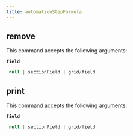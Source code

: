 ```yaml
---
title: automationStepFormula
---
```


## remove

This command accepts the following arguments:

**`field`**
```js filename="type"
 null | sectionField | grid/field
```

## print

This command accepts the following arguments:

**`field`**
```js filename="type"
 null | sectionField | grid/field
```

